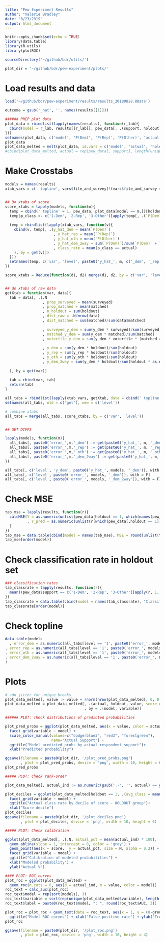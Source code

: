 ```yaml
---
title: "Pew Experiment Results"
author: "Valerie Bradley"
date: "8/23/2019"
output: html_document
---
```


```r
knitr::opts_chunk$set(echo = TRUE)
library(data.table)
library(R.utils)
library(plotROC)

sourceDirectory('~/github/bdr/utils/')

plot_dir = '~/github/bdr/pew-experiment/plots/'
```

# Load results and data
```r
load('~/github/bdr/pew-experiment/results/results_20180828.RData')

outcome = gsub('_hat', '', names(results[[1]]))
```

```r
###### PREP plot data
plot_data = rbindlist(lapply(names(results), function(r_lab){
  cbind(model = r_lab, results[[r_lab]], pew_data[, .(support, holdout)])
}))
setnames(plot_data, c('model', 'P(Dem)', 'P(Rep)', 'P(Other)', 'actual', 'holdout'))
plot_data
plot_data_melted = melt(plot_data, id.vars = c('model', 'actual', 'holdout'))
#cbind(plot_data_melted, actual = rep(pew_data[, support], length(unique(plot_data_melted$model)) * 3))
```


# Make Crosstabs
```r
models = names(results)
xtab_vars = c(' topline', vars$file_and_survey[!(vars$file_and_survey == 'demo_state')])


## Do xtabs of score
score_xtabs = lapply(models, function(m){
  temp = cbind(' topline' = 1, pew_data, plot_data[model == m,])[holdout == 1, ]
  temp$p_class <- c('1-Dem', '2-Rep', '3-Other')[apply(temp[, .(`P(Dem)`,`P(Rep)`,`P(Other)`)], 1, which.max)]
  
  temp = rbindlist(lapply(xtab_vars, function(v){
    cbind(v, temp[, .(y_hat_dem = mean(`P(Dem)`)
                      , y_hat_rep = mean(`P(Rep)`)
                      , y_hat_oth = mean(`P(Other)`)
                      , y_hat_dem_2way = sum(`P(Dem)`)/sum(`P(Dem)` + `P(Rep)`)
                      , class_rate = mean(p_class == actual)
    ), by = get(v)])
  }))
  setnames(temp, c('var', 'level', paste0('y_hat_', m, c('_dem', '_rep', '_oth', '_dem_2way')), paste0('class_rate_', m)))
})

score_xtabs = Reduce(function(d1, d2) merge(d1, d2, by = c('var', 'level'), all = T), score_xtabs)


## do xtabs of raw data
getXtab = function(var, data){
  tab = data[, .(.N
                 , prop_surveyed = mean(surveyed)
                 , prop_matched = mean(matched)
                 , n_holdout = sum(holdout)
                 , dist_raw = .N/nrow(data)
                 , dist_matched = sum(matched)/sum(data$matched)
                 
                 , surveyed_y_dem = sum(y_dem * surveyed)/sum(surveyed)
                 , matched_y_dem = sum(y_dem * matched)/sum(matched)
                 , voterfile_y_dem = sum(y_dem * voterfile * (matched == 0))/sum(voterfile * (matched == 0))
                 
                 , y_dem = sum(y_dem * holdout)/sum(holdout)
                 , y_rep = sum(y_rep * holdout)/sum(holdout)
                 , y_oth = sum(y_oth * holdout)/sum(holdout)
                 , y_dem_2way = sum(y_dem * holdout)/sum(holdout * as.numeric(y_dem + y_rep > 0))
                 
  ), by = get(var)]
  
  tab = cbind(var, tab)
  return(tab)
}

all_tabs = rbindlist(lapply(xtab_vars, getXtab, data = cbind(' topline' = 1, pew_data)))
setnames(all_tabs, old = c('get'), new = c('level'))

# combine xtabs
all_tabs = merge(all_tabs, score_xtabs, by = c('var', 'level'))


## GET DIFFS

lapply(models, function(m){
  all_tabs[, paste0('error_',m,'_dem') := get(paste0('y_hat_', m, '_dem')) - y_dem]
  all_tabs[, paste0('error_',m,'_rep') := get(paste0('y_hat_', m, '_rep')) - y_rep]
  all_tabs[, paste0('error_',m,'_oth') := get(paste0('y_hat_', m, '_oth')) - y_oth]
  all_tabs[, paste0('error_',m,'_dem_2way') := get(paste0('y_hat_', m, '_dem_2way')) - y_dem]
})

```

```r
all_tabs[, c('level', 'y_dem', paste0('y_hat_', models, '_dem')), with = F]
all_tabs[, c('level', paste0('error_', models, '_dem')), with = F]
all_tabs[, c('level', paste0('error_', models, '_dem_2way')), with = F]
```



# Check MSE
```r
tab_mse = lapply(results, function(r){
  calcMSE(Y = as.numeric(unlist(pew_data[holdout == 1, which(names(pew_data) %in% outcome), with = F]))
          , Y_pred = as.numeric(unlist(r[which(pew_data[,holdout == 1])]))
  )
})
tab_mse = data.table(cbind(model = names(tab_mse), MSE = round(unlist(tab_mse), 4)))
tab_mse[order(model)]
```

# Check classification rate in holdout set
```r
### classification rates
tab_classrate = lapply(results, function(r){
  mean((pew_data$support == c('1-Dem', '2-Rep', '3-Other')[apply(r, 1, which.max)])[pew_data$holdout == 1])
})
tab_classrate = data.table(cbind(model = names(tab_classrate), 'Classification Rate' = round(unlist(tab_classrate), 4)))
tab_classrate[order(model)]
```

# Check topline
```r
data.table(models
  , error_dem = as.numeric(all_tabs[level == '1', paste0('error_', models, '_dem'), with = F])
, error_rep = as.numeric(all_tabs[level == '1', paste0('error_', models, '_rep'), with = F])
, error_oth = as.numeric(all_tabs[level == '1', paste0('error_', models, '_oth'), with = F])
, error_dem_2way = as.numeric(all_tabs[level == '1', paste0('error_', models, '_dem_2way'), with = F])
)
```



# Plots
```r
# add jitter for unique breaks
plot_data_melted[, value := value + rnorm(nrow(plot_data_melted), 0, 0.000000001)]
plot_data_melted = plot_data_melted[, .(actual, holdout, value, score_decile = cut(value, breaks = quantile(value, probs = seq(0,1,0.1)), labels = 1:10, include.lowest = T))
                                    , by = .(model, variable)]
```


```r
###### PLOT: check distributions of predicted probabilities

plot_pred_probs = ggplot(plot_data_melted, aes(x = value, color = actual)) + geom_density() +
  facet_grid(variable ~ model) +
  scale_color_manual(values=c("dodgerblue3", "red3", "forestgreen"), 
                     name="Actual Support") +
  ggtitle("Model predicted probs by actual respondent support")+
  xlab("Predicted probability")

ggsave(filename = paste0(plot_dir, '/plot_pred_probs.png')
       , plot = plot_pred_probs, device = 'png', width = 10, height = 6)
plot_pred_probs
```


```r
##### PLOT: check rank-order

plot_data_melted[, actual_ind := as.numeric(gsub('.-', '', actual) == gsub('P[(]|[)]', '', variable))]

plot_deciles = ggplot(plot_data_melted[holdout == 1, .(avg_class = mean(actual_ind)),.(score_decile, model, variable)], aes(x = score_decile, y = avg_class)) + geom_bar(stat = 'identity') +
  facet_grid(variable ~ model) +
  ggtitle("Actual class rate by decile of score - HOLDOUT group")+
  xlab("Score decile")
plot_deciles
ggsave(filename = paste0(plot_dir, '/plot_deciles.png')
       , plot = plot_deciles, device = 'png', width = 10, height = 6)
```


```r
##### PLOT: Check calibration

ggplot(plot_data_melted[, .(.N, actual_pct = mean(actual_ind) * 100), .(model, variable, score = floor(value * 100))]) +
  geom_abline(slope = 1, intercept = 0, color = 'grey') +
  geom_point(aes(x = score,  y = actual_pct, size = N, alpha = 0.2)) +
  facet_grid(variable ~ model) +
  ggtitle("Calibration of modeled probabilities") +
  xlab("Modeled probability") +
  ylab("Actual %")
```

```r
#### PLOT: ROC curves
plot_roc = ggplot(plot_data_melted) + 
  geom_roc(n.cuts = 0, aes(d = actual_ind, m = value, color = model)) + facet_grid(~variable)
roc_text = calc_auc(plot_roc)
roc_text$model = rep(sort(models), 3)
roc_text$variable = sort(rep(unique(plot_data_melted$variable), length(unique(plot_data_melted$model))))
roc_text$label = paste0(roc_text$model, ": ", round(roc_text$AUC, 3))

plot_roc = plot_roc + geom_text(data = roc_text, aes(x = 1, y = (8-group)/20, label = label, hjust = 1), size = 3) +
  ggtitle("Model ROC curves") + xlab("False positive rate") + ylab("True postitive rate")
plot_roc

ggsave(filename = paste0(plot_dir, '/plot_roc.png')
       , plot = plot_roc, device = 'png', width = 10, height = 4)
```




